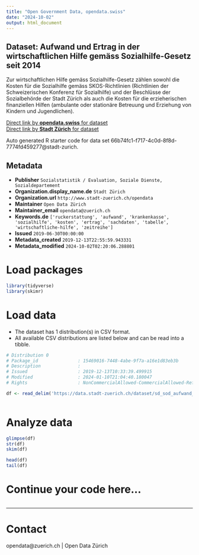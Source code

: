 ```yaml
---
title: "Open Government Data, opendata.swiss"
date: "2024-10-02"
output: html_document
---
```


## Dataset: Aufwand und Ertrag in der wirtschaftlichen Hilfe gemäss Sozialhilfe-Gesetz seit 2014

Zur wirtschaftlichen Hilfe gemäss Sozialhilfe-Gesetz zählen sowohl die Kosten für die Sozialhilfe gemäss SKOS-Richtlinien (Richtlinien der Schweizerischen Konferenz für Sozialhilfe) und der Beschlüsse der Sozialbehörde der Stadt Zürich als auch die Kosten für die erzieherischen finanziellen Hilfen (ambulante oder stationäre Betreuung und Erziehung von Kindern und Jugendlichen).


[Direct link by **opendata.swiss** for dataset](https://opendata.swiss/de/dataset/aufwand-und-ertrag-in-der-wirtschaftlichen-hilfe-gemass-sozialhilfe-gesetz-seit-2014)<br>
[Direct link by **Stadt Zürich** for dataset](https://data.stadt-zuerich.ch/dataset/sd_sod_aufwand_ertrag_wirtschaftliche_hilfe)

Auto generated R starter code for data set 66b74fc1-f717-4c0d-8f8d-7774fd459277@stadt-zurich.

## Metadata

- **Publisher** `Sozialstatistik / Evaluation, Soziale Dienste, Sozialdepartement`
- **Organization.display_name.de** `Stadt Zürich`
- **Organization.url** `http://www.stadt-zuerich.ch/opendata`
- **Maintainer** `Open Data Zürich`
- **Maintainer_email** `opendata@zuerich.ch`
- **Keywords.de** `['ruckerstattung', 'aufwand', 'krankenkasse', 'sozialhilfe', 'kosten', 'ertrag', 'sachdaten', 'tabelle', 'wirtschaftliche-hilfe', 'zeitreihe']`
- **Issued** `2019-06-30T00:00:00`
- **Metadata_created** `2019-12-13T22:55:59.943331`
- **Metadata_modified** `2024-10-02T02:20:06.288801`


# Load packages

```r

library(tidyverse)
library(skimr)

```

# Load data

-   The dataset has 1 distribution(s) in CSV format.
-   All available CSV distributions are listed below and can be read into a tibble.

```r

# Distribution 0
# Package_id               : 15469016-7448-4abe-9f7a-a16e1d83eb3b
# Description              : 
# Issued                   : 2019-12-13T10:33:39.499915
# Modified                 : 2024-01-10T21:04:40.180047
# Rights                   : NonCommercialAllowed-CommercialAllowed-ReferenceNotRequired

df <- read_delim('https://data.stadt-zuerich.ch/dataset/sd_sod_aufwand_ertrag_wirtschaftliche_hilfe/download/sd_sod_aufwand_ertrag_wirtschaftliche_hilfe.csv')



```

# Analyze data

```r

glimpse(df)
str(df)
skim(df)

head(df)
tail(df)

```

# Continue your code here...

```r

```

------------------------------------------------------------------------

# Contact

opendata@zuerich.ch | Open Data Zürich

